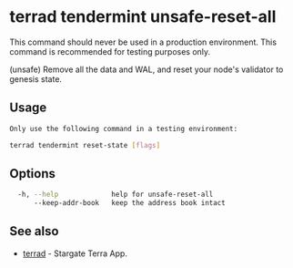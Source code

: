 
# terrad tendermint unsafe-reset-all

<Admonition type="danger">

This command should never be used in a production environment. This command is recommended for testing purposes only. 

</Admonition>

(unsafe) Remove all the data and WAL, and reset your node's validator to genesis state.

## Usage

```sh Terrad
Only use the following command in a testing environment:

terrad tendermint reset-state [flags]

```

## Options

```sh Terrad
  -h, --help             help for unsafe-reset-all
      --keep-addr-book   keep the address book intact
```

## See also

* [terrad](../terrad.mdx)	 - Stargate Terra App. 
